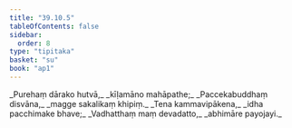 ```yaml
---
title: "39.10.5"
tableOfContents: false
sidebar:
  order: 8
type: "tipitaka"
basket: "su"
book: "ap1"
---
```



<DynamicBreadcrumb />

<Division number="80" book="ap1">

<Paragraph number="4274" type="verses" book="ap1">
_Purehaṃ dārako hutvā,_  
_kīḷamāno mahāpathe;_  
_Paccekabuddhaṃ disvāna,_  
_magge sakalikaṃ khipiṃ._  

</Paragraph>

</Division>
<Division number="81" book="ap1">

<Paragraph number="4275" type="verses" book="ap1">
_Tena kammavipākena,_  
_idha pacchimake bhave;_  
_Vadhatthaṃ maṃ devadatto,_  
_abhimāre payojayi._
</Paragraph>
</Division>